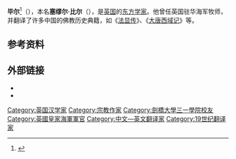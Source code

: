 '''毕尔'''<ref>{{Cite book|edition=第2版|publisher=中国对外翻译出版公司|location=北京|isbn=978-7-5001-0799-6|oclc=163575075|title=世界人名翻译大辞典|author=新华通讯社译名室|year=2007|pages=243}}</ref>（{{bd|1825年|11月27日|1889年|8月20日}}），本名'''塞缪尔·比尔'''（{{lang-en|Samuel Beal}}），是[[英国|英国]]的[[东方研究|东方学家]]。他曾任英国驻华海军牧师，并翻译了许多中国的佛教历史典籍，如《[[法显传|法显传]]》、《[[大唐西域记|大唐西域记]]》等。

== 参考资料 ==
{{reflist}}

== 外部链接 ==
{{Commonscat}}
* {{Gutenberg author |id=Beal,+Samuel+(1825-1889) | name=Samuel Beal}}
* {{Internet Archive author |sname=Samuel Beal}}

{{normdaten}}
{{DEFAULTSORT:beal}}
[[Category:英国汉学家|Category:英国汉学家]]
[[Category:宗教作家|Category:宗教作家]]
[[Category:劍橋大學三一學院校友|Category:劍橋大學三一學院校友]]
[[Category:英國皇家海軍軍官|Category:英國皇家海軍軍官]]
[[Category:中文—英文翻译家|Category:中文—英文翻译家]]
[[Category:19世纪翻译家|Category:19世纪翻译家]]
{{UK-bio-stub}}